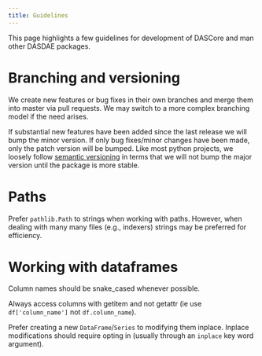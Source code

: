 ```yaml
---
title: Guidelines
---
```

This page highlights a few guidelines for development of DASCore and man other DASDAE packages.

# Branching and versioning

We create new features or bug fixes in their own branches and merge them into master via pull requests. We may switch
to a more complex branching model if the need arises.

If substantial new features have been added since the last release we will bump the minor version.  If only bug
fixes/minor changes have been made, only the patch version will be bumped. Like most python projects, we loosely
follow [semantic versioning](https://semver.org/) in terms that we will not bump the major version until 
the package is more stable.


# Paths

Prefer `pathlib.Path` to strings when working with paths. However, when dealing with many many files (e.g., indexers)
strings may be preferred for efficiency.

# Working with dataframes

Column names should be snake_cased whenever possible.

Always access columns with getitem and not getattr (ie use `df['column_name']` not `df.column_name`).

Prefer creating a new `DataFrame`/`Series` to modifying them inplace. Inplace modifications should require opting in
(usually through an `inplace` key word argument).
